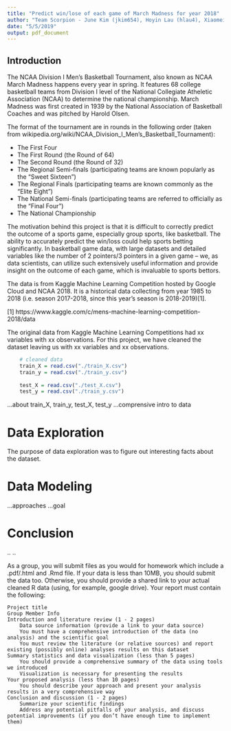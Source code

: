 ```yaml
---
title: "Predict win/lose of each game of March Madness for year 2018"
author: "Team Scorpion - June Kim (jkim654), Hoyin Lau (hlau4), Xiaomei Sun (xsun56), Taiga Hasegawa (taigah2), Leo Franco Soto (francst2)"
date: "5/5/2019"
output: pdf_document
---
```


## Introduction 
The NCAA Division I Men's Basketball Tournament, also known as NCAA March Madness happens every year in spring. It features 68 college basketball teams from Division I level of the National Collegiate Atheletic Association (NCAA) to determine the national championship. March Madness was first created in 1939 by the National Association of Basketball Coaches and was pitched by Harold Olsen. 

The format of the tournament are in rounds in the following order (taken from wikipedia.org/wiki/NCAA_Division_I_Men's_Basketball_Tournament):

- The First Four
- The First Round (the Round of 64)
- The Second Round (the Round of 32)
- The Regional Semi-finals (participating teams are known popularly as the "Sweet Sixteen")
- The Regional Finals (participating teams are known commonly as the "Elite Eight")
- The National Semi-finals (participating teams are referred to officially as the "Final Four")
- The National Championship

The motivation behind this project is that it is difficult to correctly predict the outcome of a sports game, especially group sports, like basketball. The ability to accurately predict the win/loss could help sports betting significantly. In basketball game data, with large datasets and detailed variables like the number of 2 pointers/3 pointers in a given game -- we, as data scientists, can utilize such extensively useful information and provide insight on the outcome of each game, which is invaluable to sports bettors. 

The data is from Kaggle Machine Learning Competition hosted by Google Cloud and NCAA 2018. It is a historical data collecting from year 1985 to 2018 (i.e. season 2017-2018, since this year's season is 2018-2019)[1].

[1] https://www.kaggle.com/c/mens-machine-learning-competition-2018/data

The original data from Kaggle Machine Learning Competitions had xx variables with xx observations. For this project, we have cleaned the dataset leaving us with xx variables and xx observations. 

```r
    # cleaned data
    train_X = read.csv("./train_X.csv")
    train_y = read.csv("./train_y.csv")
    
    test_X = read.csv("./test_X.csv")
    test_y = read.csv("./train_y.csv")
```
...about train_X, train_y, test_X, test_y
...comprensive intro to data

# Data Exploration
The purpose of data exploration was to figure out interesting facts about the dataset. 


# Data Modeling 
...approaches
...goal

# Conclusion
..
..

As a group, you will submit files as you would for homework which include a .pdf/.html and .Rmd file. If your data is less than 10MB, you should submit the data too. Otherwise, you should provide a shared link to your actual cleaned R data (using, for example, google drive). Your report must contain the following:

    Project title
    Group Member Info
    Introduction and literature review (1 - 2 pages)
        Data source information (provide a link to your data source)
        You must have a comprehensive introduction of the data (no analysis) and the scientific goal
        You must review the literature (or relative sources) and report existing (possibly online) analyses results on this dataset
    Summary statistics and data visualization (less than 5 pages)
        You should provide a comprehensive summary of the data using tools we introduced
        Visualization is necessary for presenting the results
    Your proposed analysis (less than 10 pages)
        You should describe your approach and present your analysis results in a very comprehensive way
    Conclusion and discussion (1 - 2 pages)
        Summarize your scientific findings
        Address any potential pitfalls of your analysis, and discuss potential improvements (if you don’t have enough time to implement them)

